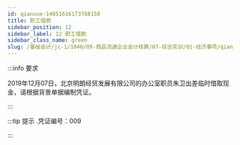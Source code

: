 ---
id: qianxue-14051616173788158
title: 职工借款
sidebar_position: 12
sidebar_label: 12 职工借款
sidebar_class_name: green
slug: /基础会计/jc-1/1040/09-商品流通企业会计核算/07-综合实训/01-经济事项/qianxue-14051614365231201/qianxue-14051616173788158/职工借款
---

:::info 要求

2019年12月07日，北京明朗经贸发展有限公司的办公室职员朱卫出差临时借取现金，请根据背景单据编制凭证。

:::

:::tip 提示
  .凭证编号：009
:::
